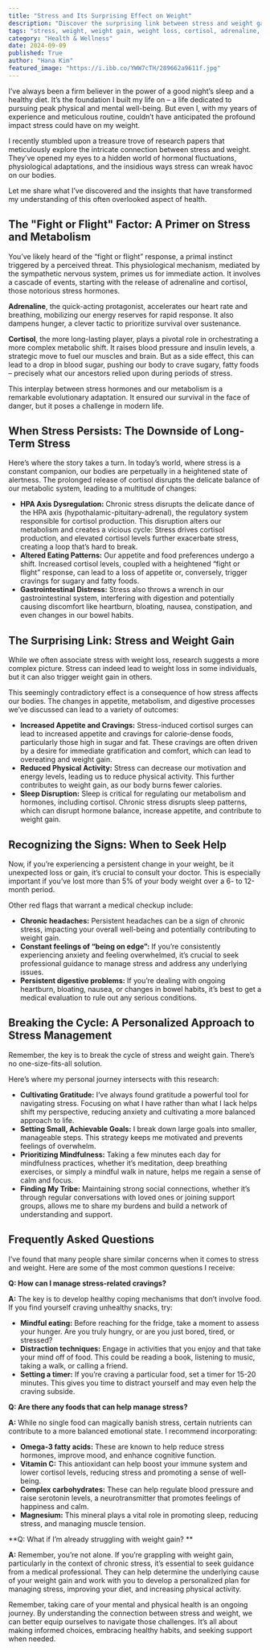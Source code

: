 ```yaml
---
title: "Stress and Its Surprising Effect on Weight"
description: "Discover the surprising link between stress and weight gain, explore the science behind it, and learn practical tips for managing stress to promote healthy weight."
tags: "stress, weight, weight gain, weight loss, cortisol, adrenaline, metabolism, health, wellness, diet, nutrition, exercise, mindfulness, sleep, anxiety, coping mechanisms, healthy habits, lifestyle"
category: "Health & Wellness"
date: 2024-09-09
published: True
author: "Hana Kim"
featured_image: "https://i.ibb.co/YWW7cTH/289662a9611f.jpg"
---
```



I’ve always been a firm believer in the power of a good night’s sleep and a healthy diet. It’s the foundation I built my life on – a life dedicated to pursuing peak physical and mental well-being. But even I, with my years of experience and meticulous routine, couldn’t have anticipated the profound impact stress could have on my weight. 

I recently stumbled upon a treasure trove of research papers that meticulously explore the intricate connection between stress and weight. They’ve opened my eyes to a hidden world of hormonal fluctuations, physiological adaptations, and the insidious ways stress can wreak havoc on our bodies.

Let me share what I’ve discovered and the insights that have transformed my understanding of this often overlooked aspect of health.

## The "Fight or Flight" Factor: A Primer on Stress and Metabolism

You’ve likely heard of the “fight or flight” response, a primal instinct triggered by a perceived threat. This physiological mechanism, mediated by the sympathetic nervous system, primes us for immediate action. It involves a cascade of events, starting with the release of adrenaline and cortisol, those notorious stress hormones.

**Adrenaline**, the quick-acting protagonist, accelerates our heart rate and breathing, mobilizing our energy reserves for rapid response. It also dampens hunger, a clever tactic to prioritize survival over sustenance.

**Cortisol**, the more long-lasting player, plays a pivotal role in orchestrating a more complex metabolic shift. It raises blood pressure and insulin levels, a strategic move to fuel our muscles and brain. But as a side effect, this can lead to a drop in blood sugar, pushing our body to crave sugary, fatty foods – precisely what our ancestors relied upon during periods of stress.

This interplay between stress hormones and our metabolism is a remarkable evolutionary adaptation. It ensured our survival in the face of danger, but it poses a challenge in modern life. 

## When Stress Persists: The Downside of Long-Term Stress

Here’s where the story takes a turn. In today’s world, where stress is a constant companion, our bodies are perpetually in a heightened state of alertness. The prolonged release of cortisol disrupts the delicate balance of our metabolic system, leading to a multitude of changes:

* **HPA Axis Dysregulation:** Chronic stress disrupts the delicate dance of the HPA axis (hypothalamic-pituitary-adrenal), the regulatory system responsible for cortisol production. This disruption alters our metabolism and creates a vicious cycle: Stress drives cortisol production, and elevated cortisol levels further exacerbate stress, creating a loop that’s hard to break.
* **Altered Eating Patterns:** Our appetite and food preferences undergo a shift. Increased cortisol levels, coupled with a heightened “fight or flight” response, can lead to a loss of appetite or, conversely, trigger cravings for sugary and fatty foods. 
* **Gastrointestinal Distress:**  Stress also throws a wrench in our gastrointestinal system, interfering with digestion and potentially causing discomfort like heartburn, bloating, nausea, constipation, and even changes in our bowel habits.  

##  The Surprising Link: Stress and Weight Gain

While we often associate stress with weight loss, research suggests a more complex picture.  Stress can indeed lead to weight loss in some individuals, but it can also trigger weight gain in others. 

This seemingly contradictory effect is a consequence of how stress affects our bodies. The changes in appetite, metabolism, and digestive processes we’ve discussed can lead to a variety of outcomes:

* **Increased Appetite and Cravings:** Stress-induced cortisol surges can lead to increased appetite and cravings for calorie-dense foods, particularly those high in sugar and fat. These cravings are often driven by a desire for immediate gratification and comfort, which can lead to overeating and weight gain. 
* **Reduced Physical Activity:**  Stress can decrease our motivation and energy levels, leading us to reduce physical activity. This further contributes to weight gain, as our body burns fewer calories. 
* **Sleep Disruption:** Sleep is critical for regulating our metabolism and hormones, including cortisol. Chronic stress disrupts sleep patterns, which can disrupt hormone balance, increase appetite, and contribute to weight gain.

## Recognizing the Signs: When to Seek Help

Now, if you’re experiencing a persistent change in your weight, be it unexpected loss or gain, it’s crucial to consult your doctor. This is especially important if you’ve lost more than 5% of your body weight over a 6- to 12-month period. 

Other red flags that warrant a medical checkup include:

* **Chronic headaches:** Persistent headaches can be a sign of chronic stress, impacting your overall well-being and potentially contributing to weight gain.
* **Constant feelings of “being on edge”:**  If you’re consistently experiencing anxiety and feeling overwhelmed, it’s crucial to seek professional guidance to manage stress and address any underlying issues.
* **Persistent digestive problems:** If you’re dealing with ongoing heartburn, bloating, nausea, or changes in bowel habits, it’s best to get a medical evaluation to rule out any serious conditions.

##  Breaking the Cycle: A Personalized Approach to Stress Management

Remember, the key is to break the cycle of stress and weight gain. There’s no one-size-fits-all solution.  

Here’s where my personal journey intersects with this research: 

* **Cultivating Gratitude:** I’ve always found gratitude a powerful tool for navigating stress.  Focusing on what I have rather than what I lack helps shift my perspective, reducing anxiety and cultivating a more balanced approach to life. 
* **Setting Small, Achievable Goals:**  I break down large goals into smaller, manageable steps. This strategy keeps me motivated and prevents feelings of overwhelm.
* **Prioritizing Mindfulness:**  Taking a few minutes each day for mindfulness practices, whether it’s meditation, deep breathing exercises, or simply a mindful walk in nature, helps me regain a sense of calm and focus.
* **Finding My Tribe:**  Maintaining strong social connections, whether it’s through regular conversations with loved ones or joining support groups, allows me to share my burdens and build a network of understanding and support.

##  Frequently Asked Questions

I’ve found that many people share similar concerns when it comes to stress and weight. Here are some of the most common questions I receive:

**Q: How can I manage stress-related cravings?** 

**A:**  The key is to develop healthy coping mechanisms that don’t involve food. If you find yourself craving unhealthy snacks, try:

* **Mindful eating:** Before reaching for the fridge, take a moment to assess your hunger.  Are you truly hungry, or are you just bored, tired, or stressed?
* **Distraction techniques:**  Engage in activities that you enjoy and that take your mind off of food.  This could be reading a book, listening to music, taking a walk, or calling a friend.
* **Setting a timer:** If you’re craving a particular food, set a timer for 15-20 minutes. This gives you time to distract yourself and may even help the craving subside. 

**Q: Are there any foods that can help manage stress?**

**A:**  While no single food can magically banish stress, certain nutrients can contribute to a more balanced emotional state. I recommend incorporating:

* **Omega-3 fatty acids:** These are known to help reduce stress hormones, improve mood, and enhance cognitive function.  
* **Vitamin C:** This antioxidant can help boost your immune system and lower cortisol levels, reducing stress and promoting a sense of well-being.
* **Complex carbohydrates:** These can help regulate blood pressure and raise serotonin levels, a neurotransmitter that promotes feelings of happiness and calm.
* **Magnesium:** This mineral plays a vital role in promoting sleep, reducing stress, and managing muscle tension.

**Q: What if I’m already struggling with weight gain? **

**A:**  Remember, you’re not alone. If you’re grappling with weight gain, particularly in the context of chronic stress, it’s essential to seek guidance from a medical professional. They can help determine the underlying cause of your weight gain and work with you to develop a personalized plan for managing stress, improving your diet, and increasing physical activity.

Remember, taking care of your mental and physical health is an ongoing journey.  By understanding the connection between stress and weight, we can better equip ourselves to navigate those challenges.  It’s all about making informed choices, embracing healthy habits, and seeking support when needed.  